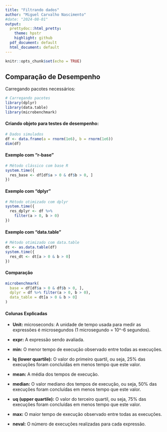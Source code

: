 ```yaml
---
title: "Filtrando dados"
author: "Miguel Carvalho Nascimento"
#date: "2024-08-01"
output:
  prettydoc::html_pretty:
    theme: hpstr
    highlight: github
  pdf_document: default
  html_document: default
---
```


```r
knitr::opts_chunk$set(echo = TRUE)
```

## Comparação de Desempenho

Carregando pacotes necessários:

```r
# Carregando pacotes
library(dplyr)
library(data.table)
library(microbenchmark)
```

#### Criando objeto para testes de desempenho:

```r
# Dados simulados
df <- data.frame(a = rnorm(1e6), b = rnorm(1e6))
dim(df)
```

#### Exemplo com "r-base"

```r
# Método clássico com base R
system.time({
  res_base <- df[df$a > 0 & df$b > 0, ]
})

```

#### Exemplo com "dplyr"

```r
# Método otimizado com dplyr
system.time({
  res_dplyr <- df %>%
    filter(a > 0, b > 0)
})
```

#### Exemplo com "data.table"

```r
# Método otimizado com data.table
dt <- as.data.table(df)
system.time({
  res_dt <- dt[a > 0 & b > 0]
})
```

#### Comparação

```r
microbenchmark(
  base = df[df$a > 0 & df$b > 0, ],
  dplyr = df %>% filter(a > 0, b > 0),
  data_table = dt[a > 0 & b > 0]
)
```


#### Colunas Explicadas

 - **Unit:** microseconds: A unidade de tempo usada para medir as expressões é microsegundos (1 microsegundo = 10^-6 segundos).

 - **expr:** A expressão sendo avaliada.

 - **min:** O menor tempo de execução observado entre todas as execuções. 

 - **lq (lower quartile):** O valor do primeiro quartil, ou seja, 25% das execuções foram concluídas em menos tempo que este valor.

 - **mean:** A média dos tempos de execução.

 - **median:** O valor mediano dos tempos de execução, ou seja, 50% das execuções foram concluídas em menos tempo que este valor.

 - **uq (upper quartile):** O valor do terceiro quartil, ou seja, 75% das execuções foram concluídas em menos tempo que este valor.

 - **max:** O maior tempo de execução observado entre todas as execuções.

 - **neval:** O número de execuções realizadas para cada expressão.
